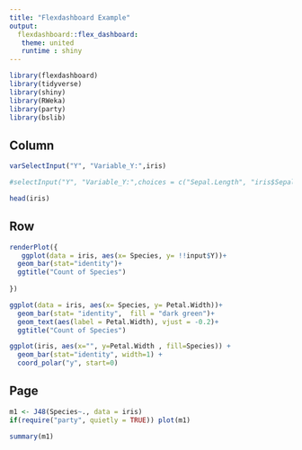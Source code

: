 ---
title: "Flexdashboard Example"
output: 
  flexdashboard::flex_dashboard:
   theme: united
   runtime : shiny
---

```{r setup, include=FALSE}
library(flexdashboard)
library(tidyverse)
library(shiny)
library(RWeka)
library(party)
library(bslib)
```



Column {.sidebar}
-----------------------------------------------------------------------


```{r}

varSelectInput("Y", "Variable_Y:",iris)


```


```{r}
#selectInput("Y", "Variable_Y:",choices = c("Sepal.Length", "iris$Sepal.Width"), selceted= "Sepal.Length")
```


```{r}
head(iris)
```

Row
---------------------------------------------------------------------

```{r}
renderPlot({
   ggplot(data = iris, aes(x= Species, y= !!input$Y))+
  geom_bar(stat="identity")+
  ggtitle("Count of Species")
    
})  
```


```{r}
ggplot(data = iris, aes(x= Species, y= Petal.Width))+
  geom_bar(stat= "identity",  fill = "dark green")+
  geom_text(aes(label = Petal.Width), vjust = -0.2)+
  ggtitle("Count of Species")
```



```{r}
ggplot(iris, aes(x="", y=Petal.Width , fill=Species)) +
  geom_bar(stat="identity", width=1) +
  coord_polar("y", start=0)
```

Page
------------------------------------------------------------

```{r}
m1 <- J48(Species~., data = iris)
if(require("party", quietly = TRUE)) plot(m1)

```

```{r}
summary(m1)
```

